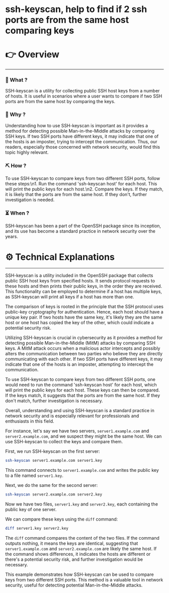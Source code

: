 # ssh-keyscan, help to find if 2 ssh ports are from the same host comparing keys


# 👉 Overview

---

### 👀 What ?

SSH-keyscan is a utility for collecting public SSH host keys from a number of hosts. It is useful in scenarios where a user wants to compare if two SSH ports are from the same host by comparing the keys.


### 🧐 Why ?

Understanding how to use SSH-keyscan is important as it provides a method for detecting possible Man-in-the-Middle attacks by comparing SSH keys. If two SSH ports have different keys, it may indicate that one of the hosts is an imposter, trying to intercept the communication. Thus, our readers, especially those concerned with network security, would find this topic highly relevant.


### ⛏️ How ?

To use SSH-keyscan to compare keys from two different SSH ports, follow these steps:\n1. Run the command 'ssh-keyscan host' for each host. This will print the public keys for each host.\n2. Compare the keys. If they match, it is likely that the ports are from the same host. If they don't, further investigation is needed.


### ⏳ When ?

SSH-keyscan has been a part of the OpenSSH package since its inception, and its use has become a standard practice in network security over the years.


# ⚙️ Technical Explanations

---

SSH-keyscan is a utility included in the OpenSSH package that collects public SSH host keys from specified hosts. It sends protocol requests to these hosts and then prints their public keys, in the order they are received. This functionality can be employed to determine if a host has multiple keys, as SSH-keyscan will print all keys if a host has more than one.

The comparison of keys is rooted in the principle that the SSH protocol uses public-key cryptography for authentication. Hence, each host should have a unique key pair. If two hosts have the same key, it's likely they are the same host or one host has copied the key of the other, which could indicate a potential security risk.

Utilizing SSH-keyscan is crucial in cybersecurity as it provides a method for detecting possible Man-in-the-Middle (MitM) attacks by comparing SSH keys. A MitM attack occurs when a malicious actor intercepts and possibly alters the communication between two parties who believe they are directly communicating with each other. If two SSH ports have different keys, it may indicate that one of the hosts is an imposter, attempting to intercept the communication.

To use SSH-keyscan to compare keys from two different SSH ports, one would need to run the command 'ssh-keyscan host' for each host, which will print the public keys for each host. These keys can then be compared. If the keys match, it suggests that the ports are from the same host. If they don't match, further investigation is necessary.

Overall, understanding and using SSH-keyscan is a standard practice in network security and is especially relevant for professionals and enthusiasts in this field.

For instance, let's say we have two servers, `server1.example.com` and `server2.example.com`, and we suspect they might be the same host. We can use SSH-keyscan to collect the keys and compare them.

First, we run SSH-keyscan on the first server:

```bash
ssh-keyscan server1.example.com server1.key

```

This command connects to `server1.example.com` and writes the public key to a file named `server1.key`.

Next, we do the same for the second server:

```bash
ssh-keyscan server2.example.com server2.key

```

Now we have two files, `server1.key` and `server2.key`, each containing the public key of one server.

We can compare these keys using the `diff` command:

```bash
diff server1.key server2.key

```

The `diff` command compares the content of the two files. If the command outputs nothing, it means the keys are identical, suggesting that `server1.example.com` and `server2.example.com` are likely the same host. If the command shows differences, it indicates the hosts are different or there's a potential security risk, and further investigation would be necessary.

This example demonstrates how SSH-keyscan can be used to compare keys from two different SSH ports. This method is a valuable tool in network security, useful for detecting potential Man-in-the-Middle attacks.
